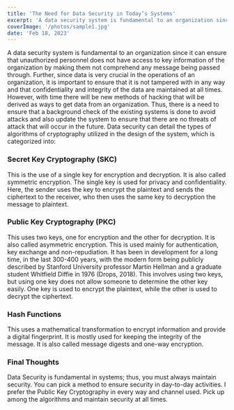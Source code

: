 ```yaml
---
title: 'The Need for Data Security in Today’s Systems'
excerpt: 'A data security system is fundamental to an organization since...'
coverImage: '/photos/sample1.jpg'
date: 'Feb 18, 2023'
---
```


A data security system is fundamental to an organization since it can ensure that unauthorized personnel does not have access to key information of the organization by making them not comprehend any message being passed through.
Further, since data is very crucial in the operations of an organization, it is important to ensure that it is not tampered with in any way and that confidentiality and integrity of the data are maintained at all times.
However, with time there will be new methods of hacking that will be derived as ways to get data from an organization. Thus, there is a need to ensure that a background check of the existing systems is done to avoid attacks and also update the system to ensure that there are no threats of attack that will occur in the future.
Data security can detail the types of algorithms of cryptography utilized in the design of the system, which is categorized into:

### Secret Key Cryptography (SKC)

This is the use of a single key for encryption and decryption. It is also called symmetric encryption.
The single key is used for privacy and confidentiality. Here, the sender uses the key to encrypt the plaintext and sends the ciphertext to the receiver, who then uses the same key to decryption the message to plaintext.

### Public Key Cryptography (PKC)

This uses two keys, one for encryption and the other for decryption. It is also called asymmetric encryption. This is used mainly for authentication, key exchange and non-repudiation.
It has been in development for a long time, in the last 300-400 years, with the modern form being publicly described by Stanford University professor Martin Hellman and a graduate student Whitfield Diffie in 1976 (Drops, 2018). This involves using two keys, but using one key does not allow someone to determine the other key easily. One key is used to encrypt the plaintext, while the other is used to decrypt the ciphertext.

### Hash Functions

This uses a mathematical transformation to encrypt information and provide a digital fingerprint.
It is mostly used for keeping the integrity of the message. It is also called message digests and one-way encryption.

### Final Thoughts

Data Security is fundamental in systems; thus, you must always maintain security. You can pick a method to ensure security in day-to-day activities. I prefer the Public Key Cryptography in every way and channel used.
Pick up among the algorithms and maintain security at all times.

